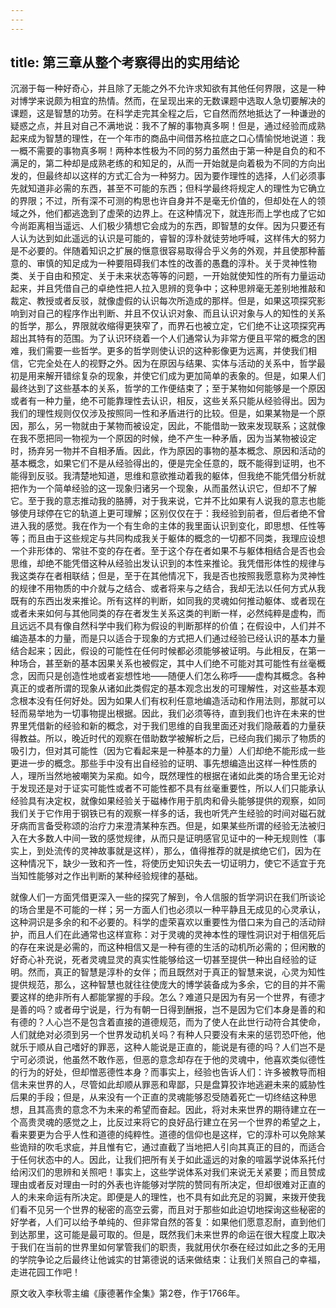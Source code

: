 ```yaml
---
---
---
```

title: 第三章从整个考察得出的实用结论
---




沉溺于每一种好奇心，并且除了无能之外不允许求知欲有其他任何界限，这是一种对博学来说颇为相宜的热情。然而，在呈现出来的无数课题中选取人急切要解决的课题，这是智慧的功劳。在科学走完其全程之后，它自然而然地抵达了一种谦逊的疑惑之点，并且对自己不满地说：我不了解的事物真多啊！但是，通过经验而成熟起来成为智慧的理性，在一个年市的商品中间借苏格拉底之口心情愉悦地说道：我一概不需要的事物真多啊！两种本性极为不同的努力虽然由于第一种是自负的和不满足的，第二种却是成熟老练的和知足的，从而一开始就是向着极为不同的方向出发的，但最终却以这样的方式汇合为一种努力。因为要作理性的选择，人们必须事先就知道非必需的东西，甚至不可能的东西；但科学最终将规定人的理性为它确立的界限；不过，所有深不可测的构思也许自身并不是毫无价值的，但却处在人的领域之外，他们都逃逸到了虚荣的边界上。在这种情况下，就连形而上学也成了它如今尚距离相当遥远、人们极少猜想它会成为的东西，即智慧的女伴。因为只要还有人认为达到如此遥远的认识是可能的，睿智的淳朴就徒劳地呼喊，这样伟大的努力是不必要的。伴随着知识之扩展的惬意很容易取得合乎义务的外观，并且使那种蓄意的、审慎的知足成为一种要阻碍我们本性的改善的愚蠢的淳朴。关于灵神性物类、关于自由和预定、关于未来状态等等的问题，一开始就使知性的所有力量运动起来，并且凭借自己的卓绝性把人拉入思辨的竞争中；这种思辨毫无差别地推敲和裁定、教授或者反驳，就像虚假的认识每次所造成的那样。但是，如果这项探究影响到对自己的程序作出判断、并且不仅认识对象、而且认识对象与人的知性的关系的哲学，那么，界限就收缩得更狭窄了，而界石也被立定，它们绝不让这项探究再超出其特有的范围。为了认识环绕着一个人们通常认为非常方便且平常的概念的困难，我们需要一些哲学。更多的哲学则使认识的这种影像更为远离，并使我们相信，它完全处在人的视野之外。因为在原因与结果、实体与活动的关系中，哲学最初是用来解开错综复杂的现象，并使它们成为更加简单的表象的。但是，如果人们最终达到了这些基本的关系，哲学的工作便结束了；至于某物如何能够是一个原因或者有一种力量，绝不可能靠理性去认识，相反，这些关系只能从经验得出。因为我们的理性规则仅仅涉及按照同一性和矛盾进行的比较。但是，如果某物是一个原因，那么，另一物就由于某物而被设定，因此，不能借助一致来发现联系；这就像在我不愿把同一物视为一个原因的时候，绝不产生一种矛盾，因为当某物被设定时，扬弃另一物并不自相矛盾。因此，作为原因的事物的基本概念、原因和活动的基本概念，如果它们不是从经验得出的，便是完全任意的，既不能得到证明，也不能得到反驳。我清楚地知道，思维和意欲推动着我的躯体，但我绝不能凭借分析就把作为一个简单经验的这一现象归诸另一个现象，从而虽然认识它，但却不了解它。至于我的意志推动我的胳膊，对于我来说，它并不比如果有人说我的意志也能够使月球停在它的轨道上更可理解；区别仅仅在于：我经验到前者，但后者绝不曾进入我的感觉。我在作为一个有生命的主体的我里面认识到变化，即思想、任性等等；而且由于这些规定与共同构成我关于躯体的概念的一切都不同类，我理应设想一个非形体的、常驻不变的存在者。至于这个存在者如果不与躯体相结合是否也会思维，却绝不能凭借这种从经验出发认识到的本性来推论。我凭借形体性的规律与我这类存在者相联结；但是，至于在其他情况下，我是否也按照我愿意称为灵神性的规律不用物质的中介就与之结合、或者将来与之结合，我却无法以任何方式从我既有的东西出发来推论。所有这样的判断，如同我的灵魂如何推动躯体、或者现在或者未来如何与其他同类的存在者发生关系这类的判断一样，必然纯粹是虚构，而且远远不具有像自然科学中我们称为假设的判断那样的价值；在假设中，人们并不编造基本的力量，而是只以适合于现象的方式把人们通过经验已经认识的基本力量结合起来；因此，假设的可能性在任何时候都必须能够被证明。与此相反，在第一种场合，甚至新的基本因果关系也被假定，其中人们绝不可能对其可能性有丝毫概念，因而只是创造性地或者妄想性地——随便人们怎么称呼——虚构其概念。各种真正的或者所谓的现象从诸如此类假定的基本观念出发的可理解性，对这些基本观念根本没有任何好处。因为如果人们有权利任意地编造活动和作用法则，那就可以轻而易举地为一切事物提出根据。因此，我们必须等待，直到我们也许在未来的世界里凭借新的经验和新的概念，对于我们思维的自我里面还对我们隐蔽着的力量获得教益。所以，晚近时代的观察在借助数学被解析之后，已经向我们揭示了物质的吸引力，但对其可能性（因为它看起来是一种基本的力量）人们却绝不能形成一些更进一步的概念。那些手中没有出自经验的证明、事先想编造出这样一种性质的人，理所当然地被嘲笑为呆痴。如今，既然理性的根据在诸如此类的场合里无论对于发现还是对于证实可能性或者不可能性都不具有丝毫重要性，所以人们只能承认经验具有决定权，就像如果经验关于磁棒作用于肌肉和骨头能够提供的观察，如同我们关于它作用于钢铁已有的观察一样多的话，我也听凭产生经验的时间对磁石就牙病而言备受称颂的治疗力来澄清某种东西。但是，如果某些所谓的经验无法被归入在大多数人中间一致的感觉规律，从而只是证明感官见证中的一种无规则性（事实上，到处流传的灵神故事就是这样），那么，值得推荐的就是摈绝它们，因为在这种情况下，缺少一致和齐一性，将使历史知识失去一切证明力，使它不适宜于充当知性能够对之作出判断的某种经验规律的基础。

就像人们一方面凭借更深入一些的探究了解到，令人信服的哲学洞识在我们所谈论的场合里是不可能的一样；另一方面人们也必须以一种平静且无成见的心灵承认，这种洞识是多余的和不必要的。科学的虚荣喜欢以重要性为借口来为自己的活动辩护，而且人们在此通常也这样宣称：对于灵魂的灵神本性的理性洞识对于相信死后的存在来说是必需的，而这种相信又是一种有德的生活的动机所必需的；但闲散的好奇心补充说，死者灵魂显灵的真实性能够给这一切甚至提供一种出自经验的证明。然而，真正的智慧是淳朴的女伴；而且既然对于真正的智慧来说，心灵为知性提供规范，那么，这种智慧也就往往使庞大的博学装备成为多余，它的目的并不需要这样的绝非所有人都能掌握的手段。怎么？难道只是因为有另一个世界，有德才是善的吗？或者毋宁说是，行为有朝一日得到酬报，岂不是因为它们本身是善的和有德的？人心岂不是包含着直接的道德规范，而为了使人在此世行动符合其使命，人们就绝对必须到另一个世界发动机关吗？有种人只要没有未来的惩罚恐吓他，他就乐于顺从自己嗜好的罪恶，这种人能说是正直的，能说是有德的吗？人们岂不是宁可必须说，他虽然不敢作恶，但恶的意念却存在于他的灵魂中，他喜欢类似德性的行为的好处，但却憎恶德性本身？而事实上，经验也告诉人们：许多被教导而相信未来世界的人，尽管如此却顺从罪恶和卑鄙，只是盘算狡诈地逃避未来的威胁性后果的手段；但是，从来没有一个正直的灵魂能够忍受随着死亡一切终结这种思想，且其高贵的意念不为未来的希望而奋起。因此，将对未来世界的期待建立在一个高贵灵魂的感觉之上，比反过来将它的良好品行建立在另一个世界的希望之上，看来要更为合乎人性和道德的纯粹性。道德的信仰也是这样，它的淳朴可以免除某些诡辩的吹毛求疵，并且惟有它，通过直截了当地把人引向其真正的目的，而适合于任何状态中的人。因此，让我们把所有关于如此遥远的对象的喧嚣学说体系托付给闲汉们的思辨和关照吧！事实上，这些学说体系对我们来说无关紧要；而且赞成理由或者反对理由一时的外表也许能够对学院的赞同有所决定，但却很难对正直的人的未来命运有所决定。即便是人的理性，也不具有如此充足的羽翼，来拨开使我们看不见另一个世界的秘密的高空云雾，而且对于那些如此迫切地探询这些秘密的好学者，人们可以给予单纯的、但非常自然的答复：如果他们愿意忍耐，直到他们到达那里，这可能是最可取的。但是，既然我们未来世界的命运在很大程度上取决于我们在当前的世界里如何掌管我们的职责，我就用伏尔泰在经过如此之多的无用的学院争论之后最终让他诚实的甘第德说的话来做结束：让我们关照自己的幸福，走进花园工作吧！

原文收入李秋零主编《康德著作全集》第2卷，作于1766年。